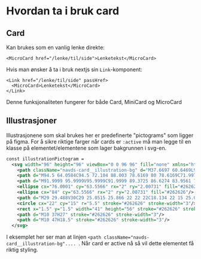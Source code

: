 
<Meta title="ds-react/card/intro" />

# Hvordan ta i bruk card

## Card

Kan brukes som en vanlig lenke direkte:

```
<MicroCard href="/lenke/til/side">Lenketekst</MicroCard>
```

Hvis man ønsker å ta i bruk nextjs sin `Link`-komponent:

```
<Link href="/lenke/til/side" passHref>
  <MicroCard>Lenketekst</MicroCard>
</Link>
```

Denne funksjonaliteten fungerer for både Card, MiniCard og MicroCard

## Illustrasjoner

Illustrasjonene som skal brukes her er predefinerte "pictograms" som ligger på figma.
For å sikre riktige farger når cards er `:active` må man legge til en klasse på elementet/elementene som
lager bakgrunnen i svg-en.

```svg
const illustrationPictogram =
  <svg width="96" height="96" viewBox="0 0 96 96" fill="none" xmlns="http://www.w3.org/2000/svg">
    <path className="navds-card__illustration-bg" d="M37.6697 60.6469L9 31.9772L30.9772 10L59.6469 38.6697L72.1116 26.205L81 82L25.205 73.1116L37.6697 60.6469Z" fill="#FFECCC"/>
    <path d="M94.5 64.0584C94.5 72.104 88.003 78.6169 80 78.6169C71.997 78.6169 65.5 72.104 65.5 64.0584C65.5 56.0129 71.997 49.5 80 49.5C88.003 49.5 94.5 56.0129 94.5 64.0584Z" stroke="#262626" stroke-width="3"/>
    <path d="M91.9999 95.9999V95.9999C91.9999 89.3725 86.6274 83.9561 79.9999 83.9561V83.9561C73.3725 83.9561 67.9999 89.3725 67.9999 95.9999V95.9999" stroke="#262626" stroke-width="3"/>
    <ellipse cx="76.0001" cy="63.5566" rx="2" ry="2.00731" fill="#262626"/>
    <ellipse cx="84" cy="63.5566" rx="2" ry="2.00731" fill="#262626"/>
    <path d="M29 29.488V30C29 25.0515 25.866 22 22 22C18.134 22 15 25.0515 15 30V29.488" stroke="#262626" stroke-width="3"/>
    <circle cx="22" cy="15" r="5.5" stroke="#262626" stroke-width="3"/>
    <rect x="1.5" y="1.5" width="41" height="56" stroke="#262626" stroke-width="3"/>
    <path d="M10 37H27" stroke="#262626" stroke-width="3"/>
    <path d="M10 47H18.5" stroke="#262626" stroke-width="3"/>
  </svg>
```

I eksemplet her ser man at linjen `<path className="navds-card__illustration-bg".... `. Når card er active nå
så vil dette elementet få riktig styling.
